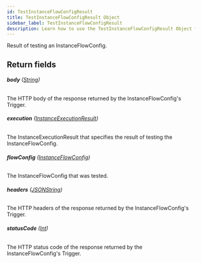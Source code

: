 ```yaml
---
id: TestInstanceFlowConfigResult
title: TestInstanceFlowConfigResult Object
sidebar_label: TestInstanceFlowConfigResult
description: Learn how to use the TestInstanceFlowConfigResult Object for Builder's API.
---
```


Result of testing an InstanceFlowConfig.

## Return fields

###### <b>body</b> ([String](/composer/builder/api/schema/scalar/String.mdx))

The HTTP body of the response returned by the InstanceFlowConfig's Trigger.

###### <b>execution</b> ([InstanceExecutionResult](/composer/builder/api/schema/object/InstanceExecutionResult.mdx))

The InstanceExecutionResult that specifies the result of testing the InstanceFlowConfig.

###### <b>flowConfig</b> ([InstanceFlowConfig](/composer/builder/api/schema/object/InstanceFlowConfig.mdx))

The InstanceFlowConfig that was tested.

###### <b>headers</b> ([JSONString](/composer/builder/api/schema/scalar/JSONString.mdx))

The HTTP headers of the response returned by the InstanceFlowConfig's Trigger.

###### <b>statusCode</b> ([Int](/composer/builder/api/schema/scalar/Int.mdx))

The HTTP status code of the response returned by the InstanceFlowConfig's Trigger.
